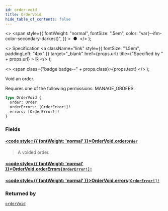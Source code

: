 ```yaml
---
id: order-void
title: OrderVoid
hide_table_of_contents: false
---
```


  <>
    <span
      style={{
        fontWeight: "normal",
        fontSize: ".5em",
        color: "var(--ifm-color-secondary-darkest)",
      }}
    >
      &nbsp;●&nbsp;
    </span>
  </>
);

  <>
    Specification
    <a
      className="link"
      style={{ fontSize: "1.5em", paddingLeft: "4px" }}
      target="\_blank"
      href={props.url}
      title={"Specified by " + props.url}
    >
      ⎘
    </a>
  </>
);

  <>
    <span class={"badge badge--" + props.class}>{props.text}</span>
  </>
);

Void an order.

Requires one of the following permissions: MANAGE_ORDERS.

```graphql
type OrderVoid {
  order: Order
  orderErrors: [OrderError!]!
  errors: [OrderError!]!
}
```

### Fields

#### [<code style={{ fontWeight: 'normal' }}>OrderVoid.<b>order</b></code>](#)<Bullet />[`Order`](../../../developer/api-reference/objects/order) <Badge class="secondary" text="object"/>

> A voided order.

#### [<code style={{ fontWeight: 'normal' }}>OrderVoid.<b>orderErrors</b></code>](#)<Bullet />[`[OrderError!]!`](../../../developer/api-reference/objects/order-error) <Badge class="secondary" text="non-null"/> <Badge class="secondary" text="object"/>

>

#### [<code style={{ fontWeight: 'normal' }}>OrderVoid.<b>errors</b></code>](#)<Bullet />[`[OrderError!]!`](../../../developer/api-reference/objects/order-error) <Badge class="secondary" text="non-null"/> <Badge class="secondary" text="object"/>

>

### Returned by

[`orderVoid`](../../../developer/api-reference/mutations/order-void) <Badge class="secondary" text="mutation"/>
